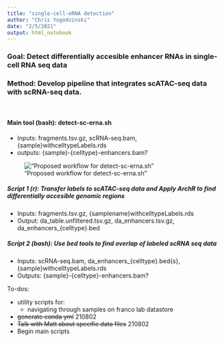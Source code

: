 ```yaml
---
title: "single-cell-eRNA detection"
author: "Chris Yogodzinski"
date: "2/5/2021"
output: html_notebook
---
```


### **Goal: Detect differentially accesible enhancer RNAs in single-cell RNA seq data**
 
### Method: Develop pipeline that integrates scATAC-seq data with scRNA-seq data.

| 
| 

#### Main tool (bash): detect-sc-erna.sh
* Inputs: fragments.tsv.gz, scRNA-seq.bam, {sample}withcelltypeLabels.rds
* outputs: {sample}-{celltype}-enhancers.bam?

!["Proposed workflow for detect-sc-erna.sh"](figures/workflow-v2.png)
 
##### Script 1 (r): Transfer labels to scATAC-seq data and Apply ArchR to find differentially accesible genomic regions

 * Inputs: fragments.tsv.gz, {samplename}withcelltypeLabels.rds
 * Output: da_table.unfiltered.tsv.gz, da_enhancers.tsv.gz, da_enhancers_{celltype}.bed

##### Script 2 (bash): Use bed tools to find overlap of labeled scRNA seq data

* Inputs: scRNA-seq.bam, da_enhancers_{celltype}.bed{s}, {sample}withcelltypeLabels.rds
* Outputs: {sample}-{celltype}-enhancers.bam?

To-dos:

* utility scripts for:
  + navigating through samples on franco lab datastore
* ~~generate conda yml~~ 210802
* ~~Talk with Matt about specific data files~~ 210802
* Begin main scripts

 
